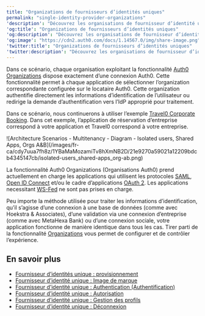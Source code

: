 ```yaml
---
title: "Organizations de fournisseurs d’identités uniques"
permalink: "single-identity-provider-organizations"
'description': "Découvrez les organisations de fournisseur d’identité unique (IdP), où chaque organisation utilisant la fonctionnalité Organizations d’Auth0 est associée à une seule connexion Auth0."
'og:title': "Organizations de fournisseurs d’identités uniques"
'og:description': "Découvrez les organisations de fournisseur d’identité unique (IdP), où chaque organisation utilisant la fonctionnalité Organizations d’Auth0 est associée à une seule connexion Auth0."
'og:image': "https://cdn2.auth0.com/docs/1.14567.0/img/share-image.png"
'twitter:title': "Organizations de fournisseurs d’identités uniques"
'twitter:description': "Découvrez les organisations de fournisseur d’identité unique (IdP), où chaque organisation utilisant la fonctionnalité Organizations d’Auth0 est associée à une seule connexion Auth0."
---
```


Dans ce scénario, chaque organisation exploitant la fonctionnalité [Auth0 Organizations](/docs/fr-ca/manage-users/organizations/organizations-overview) dispose exactement d’une connexion Auth0. Cette fonctionnalité permet à chaque application de sélectionner l’organization correspondante configurée sur le locataire Auth0. Cette organization authentifie directement les informations d’identification de l’utilisateur ou redirige la demande d’authentification vers l’<Tooltip href="/docs/fr-ca/glossary?term=idp" tip="Fournisseur d’identité (IdP)
Service de stockage et de gestion des identités numériques." cta="Voir le glossaire">IdP</Tooltip> approprié pour traitement.

Dans ce scénario, nous continuerons à utiliser l’exemple [Travel0 Corporate Booking](/docs/fr-ca/get-started/architecture-scenarios/multiple-organization-architecture). Dans cet exemple, l’application de réservation d’entreprise correspond à votre application et Travel0 correspond à votre entreprise.

<Frame>![Architecture Scenarios - Multitenancy - Diagram - Isolated users, Shared Apps, Orgs A&B](/images/fr-ca/cdy7uua7fh8z/1YBaMaMozamiTv8hXmNB2D/21e9270a59021a12209bdcb4345147cb/isolated-users_shared-apps_org-ab.png)</Frame>

<Warning>

La fonctionnalité Auth0 Organizations (Organisations Auth0) prend actuellement en charge les applications qui utilisent les protocoles [SAML](/docs/fr-ca/authenticate/protocols/saml/saml-configuration), [Open ID Connect](/docs/fr-ca/authenticate/protocols/openid-connect-protocol) et/ou le cadre d’applications [OAuth 2](/docs/fr-ca/authenticate/protocols/oauth). Les applications necessitant [WS-Fed](/docs/fr-ca/authenticate/protocols/ws-fed-protocol) ne sont pas prises en charge.

</Warning>

Peu importe la méthode utilisée pour traiter les informations d’identification, qu’il s’agisse d’une connexion à une base de données (comme avec Hoekstra & Associates), d’une validation via une connexion d’entreprise (comme avec MetaHexa Bank) ou d’une connexion sociale, votre application fonctionne de manière identique dans tous les cas. Tirer parti de la fonctionnalité [Organizations](/docs/fr-ca/manage-users/organizations/organizations-overview) vous permet de configurer et de contrôler l’expérience.

## En savoir plus

* [Fournisseur d’identités unique : provisionnement](/docs/fr-ca/get-started/architecture-scenarios/multiple-organization-architecture/single-identity-provider-organizations/provisioning)
* [Fournisseur d’identité unique : Image de marque](/docs/fr-ca/get-started/architecture-scenarios/multiple-organization-architecture/single-identity-provider-organizations/branding)
* [Fournisseur d’identité unique : Authentication (Authentification)](/docs/fr-ca/get-started/architecture-scenarios/multiple-organization-architecture/single-identity-provider-organizations/authentication)
* [Fournisseur d’identité unique : Autorisation](/docs/fr-ca/get-started/architecture-scenarios/multiple-organization-architecture/single-identity-provider-organizations/authorization)
* [Fournisseur d’identité unique : Gestion des profils](/docs/fr-ca/get-started/architecture-scenarios/multiple-organization-architecture/single-identity-provider-organizations/profile-management)
* [Fournisseur d’identité unique : Déconnexion](/docs/fr-ca/get-started/architecture-scenarios/multiple-organization-architecture/single-identity-provider-organizations/logout)
